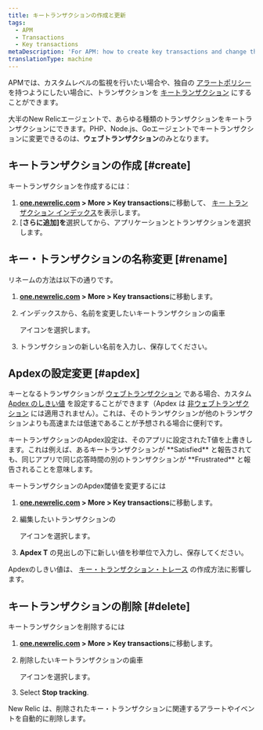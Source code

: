 ```yaml
---
title: キートランザクションの作成と更新
tags:
  - APM
  - Transactions
  - Key transactions
metaDescription: 'For APM: how to create key transactions and change their Apdex settings.'
translationType: machine
---
```


APMでは、カスタムレベルの監視を行いたい場合や、独自の [アラートポリシー](/docs/apm/transactions/key-transactions/view-key-transactions-alert-information) を持つようにしたい場合に、トランザクションを [キートランザクション](/docs/apm/transactions/key-transactions/key-transactions-tracking-important-transactions-or-events) にすることができます。

大半のNew Relicエージェントで、あらゆる種類のトランザクションをキートランザクションにできます。PHP、Node.js、Goエージェントでキートランザクションに変更できるのは、**ウェブトランザクション**のみとなります。

## キートランザクションの作成 [#create]

キートランザクションを作成するには：

1. **[one.newrelic.com](https://one.newrelic.com/all-capabilities) > More > Key transactions**に移動して、 [キー トランザクション インデックス](/docs/apm/transactions/key-transactions/key-transactions-tracking-important-transactions-or-events#find)を表示します。
2. \[**さらに追加]を**選択してから、アプリケーションとトランザクションを選択します。

## キー・トランザクションの名称変更 [#rename]

リネームの方法は以下の通りです。

1. **[one.newrelic.com](https://one.newrelic.com/all-capabilities) > More > Key transactions**に移動します。

2. インデックスから、名前を変更したいキートランザクションの歯車

   <Icon name="fe-settings"/>

   アイコンを選択します。

3. トランザクションの新しい名前を入力し、保存してください。

## Apdexの設定変更 [#apdex]

キーとなるトランザクションが [ウェブトランザクション](/docs/using-new-relic/welcome-new-relic/getting-started/glossary#transaction) である場合、カスタム [Apdex のしきい値](/docs/apm/new-relic-apm/apdex/apdex-measuring-user-satisfaction) を設定することができます（Apdex は [非ウェブトランザクション](/docs/using-new-relic/welcome-new-relic/getting-started/glossary#non-web-transaction) には適用されません）。これは、そのトランザクションが他のトランザクションよりも高速または低速であることが予想される場合に便利です。

<Callout variant="important">
  キートランザクションのApdex設定は、そのアプリに設定されたT値を上書きします。これは例えば、あるキートランザクションが **Satisfied** と報告されても、同じアプリで同じ応答時間の別のトランザクションが **Frustrated** と報告されることを意味します。
</Callout>

キートランザクションのApdex閾値を変更するには

1. **[one.newrelic.com](https://one.newrelic.com/all-capabilities) > More > Key transactions**に移動します。

2. 編集したいトランザクションの

   <Icon name="fe-settings"/>

   アイコンを選択します。

3. **Apdex T** の見出しの下に新しい値を秒単位で入力し、保存してください。

Apdexのしきい値は、 [キー・トランザクション・トレース](/docs/apm/transactions/transaction-traces/configure-transaction-traces#key-txns) の作成方法に影響します。

## キートランザクションの削除 [#delete]

キートランザクションを削除するには

1. **[one.newrelic.com](https://one.newrelic.com/all-capabilities) > More > Key transactions**に移動します。

2. 削除したいキートランザクションの歯車

   <Icon name="fe-settings"/>

   アイコンを選択します。

3. Select **Stop tracking**.

New Relic は、削除されたキー・トランザクションに関連するアラートやイベントを自動的に削除します。